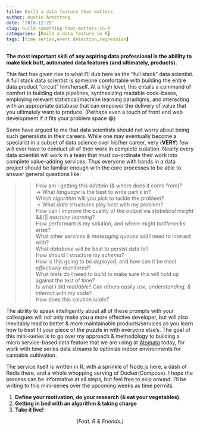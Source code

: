 ```yaml
---
title: Build a data feature that matters.
author: Austin Armstrong
date: '2018-12-25'
slug: build-something-that-matters-in-R
categories: [Build a data feature in R]
tags: [time series,event detection,regression]
---
```


**The most important skill of any aspiring data professional is the abillity to make kick butt, automated data features (and ultimately, products).**  

This fact has given rise to what I'll dub here as the "full stack" data scientist. A full stack data scientist is someone comfortable with building the entire data product "circuit" him/herself. At a high level, this entails a command of comfort in building data pipelines, synthesizing readable code-bases, employing relevant statistical/machine learning paradigms, and interacting with an appropriate database that can empower the delivery of value that you ultimately want to produce. (Perhaps even a touch of front end web development if it fits your problem space 😀)

Some have argued to me that data scientists should not worry about being such generalists in their careers. While one may eventually become a specialist in a subset of data science over his/her career, very (**VERY**) few will ever have to conduct all of their work in complete isolation. Nearly every data scientist will work in a team that must co-ordinate their work into complete value-adding services. Thus everyone with hands in a data project should be familiar enough with the core processes to be able to answer general questions like:
  
>>How am I getting this d*data*in (& where does it come from)?  
-> What *language* is the best to write part x in?  
>Which a*lgorithm *will you pick to tackle the problem?  
-> What *data structures* play best with my problem?  
> How can I improve the quality of the output via *statistical insight* &&/|| *machine learning*?  
> How performant is my solution, and where might *bottlenecks* arise?  
> What other *services & messaging queues* will I need to interact with?  
> What *database* will be best to persist data to?  
> How should I structure my *schema*?  
> How is this going to be *deployed*, and how can it be most *effectively monitored*?  
> What *tests* do I need to build to make sure this will hold up against the test of time?  
> Is what i did *readable*? Can others easily *use, understanding, & interact* with my code?  
>How does this solution s*cale?*  

The ability to speak intelligently about all of these prompts with your colleagues will not only make you a more effective developer, but will also inevitably lead to better & more maintainable products/services as you learn how to best fit your piece of the puzzle in with everyone else's. The goal of this mini-series is to go over my approach & methodology to building a micro service-based data feature that we are using at [Atomata](https://growatomata.com) today, for work with time series data streams to optimize indoor environments for cannabis cultivation.  

The service itself is written in R, with a sprinkle of Node.js here, a dash of Redis there, and a whole whopping serving of Docker(Compose). I hope the process can be informative at all steps, but feel free to skip around. I'll be writing to this mini-series over the upcoming weeks as time permits.  

1. **Define your motivation, do your research (& eat your vegetables).**
2. **Getting in bed with an algorithm & taking charge**
3. **Take it live!**

<center>*(Feat. R & Friends.)*</center>